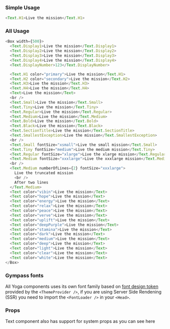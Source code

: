 
### Simple Usage

```javascript reactLive=true
<Text.H1>Live the mission</Text.H1>
```

### All Usage

```javascript reactLive=true
<Box width={500}>
  <Text.Display1>Live the mission</Text.Display1>
  <Text.Display2>Live the mission</Text.Display2>
  <Text.Display3>Live the mission</Text.Display3>
  <Text.Display4>Live the mission</Text.Display4>
  <Text.DisplayNumber>123</Text.DisplayNumber>

  <Text.H1 color="primary">Live the mission</Text.H1>
  <Text.H2 color="secondary">Live the mission</Text.H2>
  <Text.H3>Live the mission</Text.H3>
  <Text.H4>Live the mission</Text.H4>
  <Text>Live the mission</Text>
  <br />
  <Text.Small>Live the mission</Text.Small>
  <Text.Tiny>Live the mission</Text.Tiny>
  <Text.Regular>Live the mission</Text.Regular>
  <Text.Medium>Live the mission</Text.Medium>
  <Text.Bold>Live the mission</Text.Bold>
  <Text.Black>Live the mission</Text.Black>
  <Text.SectionTitle>Live the mission</Text.SectionTitle>
  <Text.SmallestException>Live the mission</Text.SmallestException>
  <br />
  <Text.Small fontSize="xsmall">Live the small mission</Text.Small>
  <Text.Tiny fontSize="medium">Live the medium mission</Text.Tiny>
  <Text.Regular fontSize="xlarge">Live the xlarge mission</Text.Regular>
  <Text.Medium fontSize="xxxlarge">Live the xxxlarge mission</Text.Medium>
  <br />
  <Text.Medium numberOfLines={2} fontSize="xxxlarge">
    Live the truncated mission
    <br />
    After two lines
  </Text.Medium>
  <Text color="vibin">Live the mission</Text>
  <Text color="hope">Live the mission</Text>
  <Text color="energy">Live the mission</Text>
  <Text color="relax">Live the mission</Text>
  <Text color="peace">Live the mission</Text>
  <Text color="verve">Live the mission</Text>
  <Text color="uplift">Live the mission</Text>
  <Text color="deepPurple">Live the mission</Text>
  <Text color="stamina">Live the mission</Text>
  <Text color="dark">Live the mission</Text>
  <Text color="medium">Live the mission</Text>
  <Text color="deep">Live the mission</Text>
  <Text color="light">Live the mission</Text>
  <Text color="clear">Live the mission</Text>
  <Text color="white">Live the mission</Text>
</Box>
```

### Gympass fonts

All Yoga components uses its own font family based on
[font design token](https://gympass.github.io/yoga/guidelines/tokens/fonts)
provided by the `<ThemeProvider />`, if you are using Server Side Rendening
(SSR) you need to import the `<FontLoader />` in your `<Head>`.

### Props

Text component also has support for system props as you can see <GatsbyLink to="/system/getting-started">here</GatsbyLink>

<PropsTable component="Text" platform="web" />
